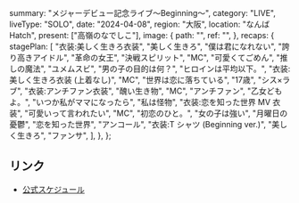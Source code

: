   summary: "メジャーデビュー記念ライブ〜Beginning〜",
  category: "LIVE",
  liveType: "SOLO",
  date: "2024-04-08",
  region: "大阪",
  location: "なんばHatch",
  present: ["高嶺のなでしこ"],
  image: {
    path: "",
    ref: "",
  },
  recaps: {
    stagePlan: [
      "衣装:美しく生きろ衣装",
      "美しく生きろ",
      "僕は君になれない",
      "誇り高きアイドル",
      "革命の女王",
      "決戦スピリット",
      "MC",
      "可愛くてごめん",
      "推しの魔法",
      "ユメムスビ",
      "男の子の目的は何？",
      "ヒロインは平均以下。",
      "衣装:美しく生きろ衣装 (上着なし)",
      "MC",
      "世界は恋に落ちている",
      "17歳",
      "シス×ラブ",
      "衣装:アンチファン衣装",
      "醜い生き物",
      "MC",
      "アンチファン",
      "乙女どもよ。",
      "いつか私がママになったら",
      "私は怪物",
      "衣装:恋を知った世界 MV 衣装",
      "可愛いって言われたい",
      "MC",
      "初恋のひと。",
      "女の子は強い",
      "月曜日の憂鬱",
      "恋を知った世界",
      "アンコール",
      "衣装:T シャツ (Beginning ver.)",
      "美しく生きろ",
      "ファンサ",
    ],
  },
};

## リンク

- [公式スケジュール](https://takanenonadeshiko.jp/?p=1882)
